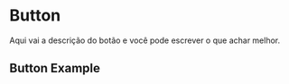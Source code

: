 
<Meta of={ButtonExampleStories} />

# Button

Aqui vai a descrição do botão e você pode escrever o que achar melhor.

<Controls />

## Button Example

<Canvas of={ButtonExampleStories.ButtonExample} />
